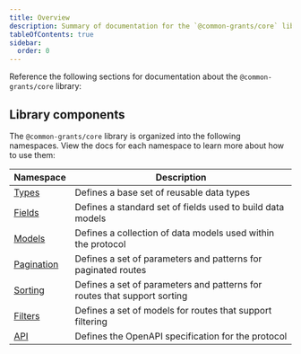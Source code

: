 ```yaml
---
title: Overview
description: Summary of documentation for the `@common-grants/core` library
tableOfContents: true
sidebar:
  order: 0
---
```


Reference the following sections for documentation about the `@common-grants/core` library:

## Library components

The `@common-grants/core` library is organized into the following namespaces. View the docs for each namespace to learn more about how to use them:

| Namespace                                                  | Description                                                              |
| ---------------------------------------------------------- | ------------------------------------------------------------------------ |
| [Types](/simpler-grants-protocol/protocol/types)           | Defines a base set of reusable data types                                |
| [Fields](/simpler-grants-protocol/protocol/fields)         | Defines a standard set of fields used to build data models               |
| [Models](/simpler-grants-protocol/protocol/models)         | Defines a collection of data models used within the protocol             |
| [Pagination](/simpler-grants-protocol/protocol/pagination) | Defines a set of parameters and patterns for paginated routes            |
| [Sorting](/simpler-grants-protocol/protocol/sorting)       | Defines a set of parameters and patterns for routes that support sorting |
| [Filters](/simpler-grants-protocol/protocol/filters)       | Defines a set of models for routes that support filtering                |
| [API](/simpler-grants-protocol/protocol/openapi)           | Defines the OpenAPI specification for the protocol                       |

